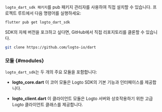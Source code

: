 
<Tabs>

<TabItem value="pub" label="pub.dev">

`logto_dart_sdk 패키지`를 pub 패키지 관리자를 사용하여 직접 설치할 수 있습니다. 프로젝트 루트에서 다음 명령어를 실행하세요:

```bash
flutter pub get logto_dart_sdk
```

</TabItem>

<TabItem value="github" label="GitHub">

SDK의 자체 버전을 포크하고 싶다면, GitHub에서 직접 리포지토리를 클론할 수 있습니다.

```bash
git clone https://github.com/logto-io/dart
```

</TabItem>

</Tabs>

### 모듈 \{#modules}

`logto_dart_sdk`는 두 개의 주요 모듈을 포함합니다:

- **logto_core.dart** 이 코어 모듈은 Logto SDK의 기본 기능과 인터페이스를 제공합니다.

- **logto_client.dart** 이 클라이언트 모듈은 Logto 서버와 상호작용하기 위한 고급 Logto 클라이언트 클래스를 제공합니다.
